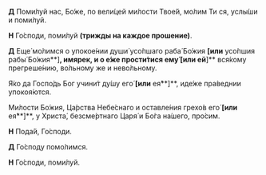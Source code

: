 **Д** Поми́луй нас, Бо́же, по вели́цей ми́лости Твое́й, мо́лим Ти ся, услы́ши и поми́луй.

**Н** Го́споди, поми́луй **(трижды на каждое прошение)**.

**Д** Еще́ мо́лимся о упокое́нии души́ усо́пшаго раба́ Бо́жия **[или** усо́пшия рабы́ Бо́жия**]**, **имярек,** и о е́же прости́тися ему́ **[или** ей**]** вся́кому прегреше́нию, во́льному же и нево́льному.

Я́ко да Госпо́дь Бог учини́т ду́шу его́ **[или** ея́**]**, иде́же пра́веднии упокоя́ются.

Ми́лости Бо́жия, Ца́рства Небе́снаго и оставле́ния грехо́в его́ **[или** ея́**]**, у Христа́, безсме́ртнаго Царя́ и Бо́га на́шего, про́сим.

**Н** Пода́й, Го́споди.

**Д** Го́споду помо́лимся.

**Н** Го́споди, поми́луй.
